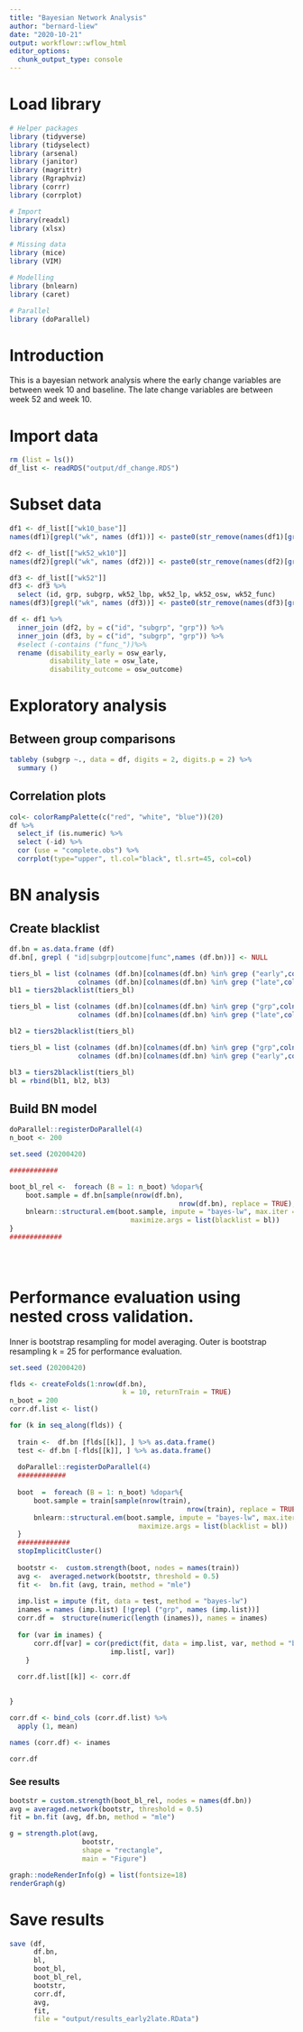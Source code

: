 ```yaml
---
title: "Bayesian Network Analysis"
author: "bernard-liew"
date: "2020-10-21"
output: workflowr::wflow_html
editor_options:
  chunk_output_type: console
---
```



# Load library 

```r

# Helper packages
library (tidyverse)
library (tidyselect)
library (arsenal)
library (janitor)
library (magrittr)
library (Rgraphviz)
library (corrr)
library (corrplot)

# Import
library(readxl)
library (xlsx)

# Missing data
library (mice)
library (VIM)

# Modelling
library (bnlearn)
library (caret)

# Parallel
library (doParallel)

```

# Introduction

This is a bayesian network analysis where the early change variables are between week 10 and baseline. The late change variables are between week 52 and week 10.

# Import data

```r

rm (list = ls())
df_list <- readRDS("output/df_change.RDS")

```

# Subset data

```r
df1 <- df_list[["wk10_base"]]
names(df1)[grepl("wk", names (df1))] <- paste0(str_remove(names(df1)[grepl("wk", names (df1))], "wk10_"), "_early")

df2 <- df_list[["wk52_wk10"]]
names(df2)[grepl("wk", names (df2))] <- paste0(str_remove(names(df2)[grepl("wk", names (df2))], "wk52_"), "_late")

df3 <- df_list[["wk52"]]
df3 <- df3 %>%
  select (id, grp, subgrp, wk52_lbp, wk52_lp, wk52_osw, wk52_func) 
names(df3)[grepl("wk", names (df3))] <- paste0(str_remove(names(df3)[grepl("wk", names (df3))], "wk52_"), "_outcome")

df <- df1 %>%
  inner_join (df2, by = c("id", "subgrp", "grp")) %>%
  inner_join (df3, by = c("id", "subgrp", "grp")) %>%
  #select (-contains ("func_"))%>%
  rename (disability_early = osw_early,
          disability_late = osw_late,
          disability_outcome = osw_outcome)
```

# Exploratory  analysis

## Between group comparisons

```r
tableby (subgrp ~., data = df, digits = 2, digits.p = 2) %>%	
  summary () 
```

## Correlation plots

```r
col<- colorRampPalette(c("red", "white", "blue"))(20)
df %>%	
  select_if (is.numeric) %>%	
  select (-id) %>%
  cor (use = "complete.obs") %>%
  corrplot(type="upper", tl.col="black", tl.srt=45, col=col)

```

# BN analysis

## Create blacklist

```r

df.bn = as.data.frame (df)
df.bn[, grepl ( "id|subgrp|outcome|func",names (df.bn))] <- NULL

tiers_bl = list (colnames (df.bn)[colnames(df.bn) %in% grep ("early",colnames(df.bn), value = TRUE)], 
                 colnames (df.bn)[colnames(df.bn) %in% grep ("late",colnames(df.bn), value = TRUE)])
bl1 = tiers2blacklist(tiers_bl)

tiers_bl = list (colnames (df.bn)[colnames(df.bn) %in% grep ("grp",colnames(df.bn), value = TRUE)], 
                 colnames (df.bn)[colnames(df.bn) %in% grep ("late",colnames(df.bn), value = TRUE)])

bl2 = tiers2blacklist(tiers_bl)

tiers_bl = list (colnames (df.bn)[colnames(df.bn) %in% grep ("grp",colnames(df.bn), value = TRUE)], 
                 colnames (df.bn)[colnames(df.bn) %in% grep ("early",colnames(df.bn), value = TRUE)])

bl3 = tiers2blacklist(tiers_bl)
bl = rbind(bl1, bl2, bl3)

```



## Build BN model

```r

doParallel::registerDoParallel(4)
n_boot <- 200

set.seed (20200420)

############

boot_bl_rel <-  foreach (B = 1: n_boot) %dopar%{
    boot.sample = df.bn[sample(nrow(df.bn), 
                                          nrow(df.bn), replace = TRUE), ]
    bnlearn::structural.em(boot.sample, impute = "bayes-lw", max.iter = 3,
                              maximize.args = list(blacklist = bl))
}
#############


  

```


# Performance evaluation using nested cross validation. 

Inner is bootstrap resampling for model averaging. 
Outer is bootstrap resampling k = 25 for performance evaluation.

```r

set.seed (20200420)

flds <- createFolds(1:nrow(df.bn), 
                            k = 10, returnTrain = TRUE)
n_boot = 200
corr.df.list <- list()

for (k in seq_along(flds)) {
  
  train <-  df.bn [flds[[k]], ] %>% as.data.frame()
  test <- df.bn [-flds[[k]], ] %>% as.data.frame()
  
  doParallel::registerDoParallel(4)
  ############
  
  boot  =  foreach (B = 1: n_boot) %dopar%{
      boot.sample = train[sample(nrow(train), 
                                            nrow(train), replace = TRUE), ]
      bnlearn::structural.em(boot.sample, impute = "bayes-lw", max.iter = 3,
                                maximize.args = list(blacklist = bl))
  }
  #############
  stopImplicitCluster()
  
  bootstr <-  custom.strength(boot, nodes = names(train))
  avg <-  averaged.network(bootstr, threshold = 0.5)
  fit <-  bn.fit (avg, train, method = "mle")
  
  imp.list = impute (fit, data = test, method = "bayes-lw")
  inames = names (imp.list) [!grepl ("grp", names (imp.list))]
  corr.df =  structure(numeric(length (inames)), names = inames)
  
  for (var in inames) {
      corr.df[var] = cor(predict(fit, data = imp.list, var, method = "bayes-lw"), 
                         imp.list[, var])
    }
  
  corr.df.list[[k]] <- corr.df
  

}

corr.df <- bind_cols (corr.df.list) %>%
  apply (1, mean)

names (corr.df) <- inames

corr.df
```

### See results

```r

bootstr = custom.strength(boot_bl_rel, nodes = names(df.bn))
avg = averaged.network(bootstr, threshold = 0.5)
fit = bn.fit (avg, df.bn, method = "mle")

g = strength.plot(avg, 
                  bootstr, 
                  shape = "rectangle",
                  main = "Figure")

graph::nodeRenderInfo(g) = list(fontsize=18)
renderGraph(g)


```

# Save results

```r

save (df,
      df.bn,
      bl,
      boot_bl,
      boot_bl_rel,
      bootstr,
      corr.df,
      avg,
      fit,
      file = "output/results_early2late.RData")


```

